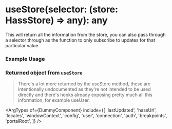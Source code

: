 

<Meta title="core/hooks/useHass/hass/useStore" />

# useStore(selector: (store: HassStore) => any): any
This will return all the information from the store, you can also pass through a selector through as the function to only
subscribe to updates for that particular value.


### Example Usage

<Source dark language="ts" code={useStoreExample} />

### Returned object from `useStore`

> There's a lot more returned by the useStore method, these are intentionally undocumented as they're not intended to be used directly and there's hooks already exposing pretty much all this information, for example <Redirect to="/docs/core-hooks-useuser--docs">useUser</Redirect>.

<ArgTypes of={DummyComponent} include={[
  'lastUpdated',
  'hassUrl',
  'locales',
  'windowContext',
  'config',
  'user',
  'connection',
  'auth',
  'breakpoints',
  'portalRoot',
]} />